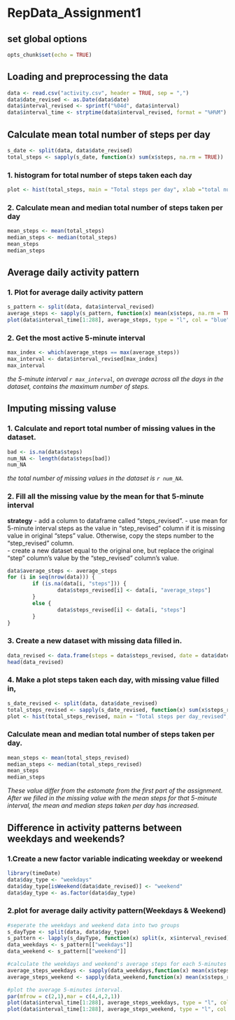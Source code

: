 RepData_Assignment1
========================================================
## set global options
```r
opts_chunk$set(echo = TRUE)
```
## Loading and preprocessing the data

```r
data <- read.csv("activity.csv", header = TRUE, sep = ",")
data$date_revised <- as.Date(data$date)
data$interval_revised <- sprintf("%04d", data$interval)
data$interval_time <- strptime(data$interval_revised, format = "%H%M")
```


## Calculate mean total number of steps per day
```r
s_date <- split(data, data$date_revised)
total_steps <- sapply(s_date, function(x) sum(x$steps, na.rm = TRUE))
```

### 1. histogram for total number of steps taken each day
```r
plot <- hist(total_steps, main = "Total steps per day", xlab ="total number of steps taken each day")
```

### 2. Calculate mean and median total number of steps taken per day
```r
mean_steps <- mean(total_steps)
median_steps <- median(total_steps)
mean_steps
median_steps
```


## Average daily activity pattern

### 1. Plot for average daily activity pattern
```r
s_pattern <- split(data, data$interval_revised) 
average_steps <- sapply(s_pattern, function(x) mean(x$steps, na.rm = TRUE))
plot(data$interval_time[1:288], average_steps, type = "l", col = "blue", main = "Average daily activity pattern", xlab = "interval", ylab = "Number of steps")
```

### 2. Get the most active 5-minute interval
```r
max_index <- which(average_steps == max(average_steps))
max_interval <- data$interval_revised[max_index]
max_interval
```
*the 5-minute interval `r max_interval`, on average across all the days in the dataset, contains the maximum number of steps.*


## Imputing missing valuse

### 1. Calculate and report total number of missing values in the dataset. 
```r
bad <- is.na(data$steps)
num_NA <- length(data$steps[bad])
num_NA
```
*the total number of missing values in the dataset is `r num_NA`.*

### 2. Fill all the missing value by the mean for that 5-minute interval
**strategy**
- add a column to dataframe called "steps_revised".
- use mean for 5-minute interval steps as the value in "step_revised" column if it is missing value in original "steps" value. Otherwise, copy the steps number to the "step_revised" column.  
- create a new dataset equal to the original one, but replace the original "step" column's value by the "step_revised" column's value.
```r
data$average_steps <- average_steps
for (i in seq(nrow(data))) {
        if (is.na(data[i, "steps"])) {
                data$steps_revised[i] <- data[i, "average_steps"]
        }
        else {
                data$steps_revised[i] <- data[i, "steps"]
        }
}
```

### 3. Create a new dataset with missing data filled in. 
```r
data_revised <- data.frame(steps = data$steps_revised, date = data$date, interval = data$interval)
head(data_revised)
```

### 4. Make a plot steps taken each day, with missing value filled in,
```r
s_date_revised <- split(data, data$date_revised)
total_steps_revised <- sapply(s_date_revised, function(x) sum(x$steps_revised, na.rm = TRUE))
plot <- hist(total_steps_revised, main = "Total steps per day_revised", xlab ="total number of steps taken each day_revised")
```

### Calculate mean and median total number of steps taken per day. 
```r
mean_steps <- mean(total_steps_revised)
median_steps <- median(total_steps_revised)
mean_steps
median_steps
```
*These value differ from the estomate from the first part of the assignment. After we filled in the missing value with the mean steps for that 5-minute interval, the mean and median steps taken per day has increased.*

## Difference in activity patterns between weekdays and weekends?
### 1.Create a new factor variable indicating weekday or weekend
```r
library(timeDate)
data$day_type <- "weekdays"
data$day_type[isWeekend(data$date_revised)] <- "weekend"
data$day_type <- as.factor(data$day_type)
```

### 2.plot for average daily activity pattern(Weekdays & Weekend)
```r
#seperate the weekdays and weekend data into two groups
s_dayType <- split(data, data$day_type)
s_pattern <- lapply(s_dayType, function(x) split(x, x$interval_revised))
data_weekdays <- s_pattern[["weekdays"]]
data_weekend <- s_pattern[["weekend"]]

#calculate the weekdays and weekend's average steps for each 5-minutes interval.
average_steps_weekdays <- sapply(data_weekdays,function(x) mean(x$steps_revised) )
average_steps_weekend <- sapply(data_weekend,function(x) mean(x$steps_revised) )

#plot the average 5-minutes interval.
par(mfrow = c(2,1),mar = c(4,4,2,1))
plot(data$interval_time[1:288], average_steps_weekdays, type = "l", col = "blue", main = "weekdays", xlab = "interval", ylab = "Number of steps")
plot(data$interval_time[1:288], average_steps_weekend, type = "l", col = "blue", main = "weekend", xlab = "interval", ylab = "Number of steps")
```




